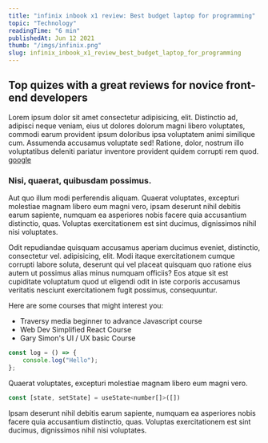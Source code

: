 ```yaml
---
title: "infinix inbook x1 review: Best budget laptop for programming"
topic: "Technology"
readingTime: "6 min"
publishedAt: Jun 12 2021
thumb: "/imgs/infinix.png"
slug: infinix_inbook_x1_review_best_budget_laptop_for_programming
---
```


## Top quizes with a great reviews for novice front-end developers

Lorem ipsum dolor sit amet consectetur adipisicing, elit. Distinctio ad, adipisci neque veniam, eius ut dolores dolorum magni libero voluptates, commodi earum provident ipsum doloribus ipsa voluptatem animi similique cum. Assumenda accusamus voluptate sed! Ratione, dolor, nostrum illo voluptatibus deleniti pariatur inventore provident quidem corrupti rem quod. [google](https://google.com)

### Nisi, quaerat, quibusdam possimus.

Aut quo illum modi perferendis aliquam. Quaerat voluptates, excepturi molestiae magnam libero eum magni vero, ipsam deserunt nihil debitis earum sapiente, numquam ea asperiores nobis facere quia accusantium distinctio, quas. Voluptas exercitationem est sint ducimus, dignissimos nihil nisi voluptates.

Odit repudiandae quisquam accusamus aperiam ducimus eveniet, distinctio, consectetur vel. adipisicing, elit. Modi itaque exercitationem cumque corrupti labore soluta, deserunt qui vel placeat quisquam quo ratione eius autem ut possimus alias minus numquam officiis? Eos atque sit est cupiditate voluptatum quod ut eligendi odit in iste corporis accusamus veritatis nesciunt exercitationem fugit possimus, consequuntur.

Here are some courses that might interest you:

-   Traversy media beginner to advance Javascript course
-   Web Dev Simplified React Course
-   Gary Simon's UI / UX basic Course

```javascript
const log = () => {
	console.log("Hello");
};
```

Quaerat voluptates, excepturi molestiae magnam libero eum magni vero.

```javascript
const [state, setState] = useState<number[]>([])
```

Ipsam deserunt nihil debitis earum sapiente, numquam ea asperiores nobis facere quia accusantium distinctio, quas. Voluptas exercitationem est sint ducimus, dignissimos nihil nisi voluptates.
